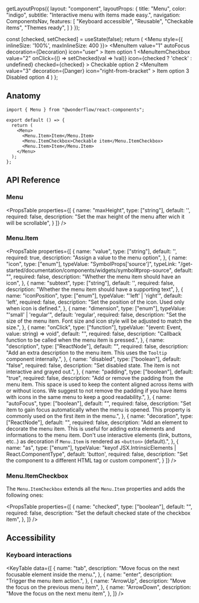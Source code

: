 
  getLayoutProps({
    layout: "component",
    layoutProps: {
      title: "Menu",
      color: "indigo",
      subtitle: "Interactive menu with items made easy.",
      navigation: ComponentsNav,
      features: [
        "Keyboard accessible",
        "Reusable",
        "Checkable items",
        "Themes ready",
      ]
    }
  });

  const [checked, setChecked] = useState(false);
  return (
    <Menu style={{ inlineSize: '100%', maxInlineSize: 400 }}>
      <MenuItem
        value="1"
        autoFocus
        decoration={<Chip dimension="small">Decoration</Chip>}
        icon="user"
      >
      Item option 1
      </MenuItem>
      <MenuItemCheckbox
        value="2"
        onClick={() => setChecked(val => !val)}
        icon={checked ? 'check' : undefined}
        checked={checked}
      >
        Checkable option 2
      </MenuItemCheckbox>
      <MenuSeparator />
      <MenuItem
        value="3"
        decoration={<Text variant="body-2" color="danger">Danger</Text>}
        icon="right-from-bracket"
      >
        Item option 3
      </MenuItem>
      <MenuItem value="4" disabled icon="right-from-bracket">
        Disabled option 4
      </MenuItem>
    </Menu>
  )
};

<LiveArea>
  <Example />
</LiveArea>


## Anatomy

```tsx lines="1,5-9"
import { Menu } from "@wonderflow/react-components";

export default () => {
  return (
    <Menu>
      <Menu.Item>Item</Menu.Item>
      <Menu.ItemCheckbox>Checkable item</Menu.ItemCheckbox>
      <Menu.Item>Item</Menu.Item>
    </Menu>
  );
};
```

## API Reference

### Menu

<PropsTable
  properties={[
    {
      name: "maxHeight",
      type: ["string"],
      default: '',
      required: false,
      description: "Set the max height of the menu after wich it will be scrollable",
    }
  ]}
/>

### Menu.Item

<PropsTable
  properties={[
    {
      name: "value",
      type: ["string"],
      default: '',
      required: true,
      description: "Assign a value to the menu option",
    },
    {
      name: "icon",
      type: ["enum"],
      typeValue: "SymbolProps['source']",
      typeLink: "/get-started/documentation/components/widgets/symbol#prop-source",
      default: "",
      required: false,
      description: "Whether the menu item should have an icon",
    },
    {
      name: "subtext",
      type: ["string"],
      default: '',
      required: false,
      description: "Whether the menu item should have a supporting text",
    },
    {
      name: "iconPosition",
      type: ["enum"],
      typeValue: "'left' | 'right'",
      default: 'left',
      required: false,
      description: "Set the position of the icon. Used only when icon is defined.",
    },
    {
      name: "dimension",
      type: ["enum"],
      typeValue: "'small' | 'regular'",
      default: 'regular',
      required: false,
      description: "Set the size of the menu item. Font size and icon style will be adjusted to match the size.",
    },
    {
      name: "onClick",
      type: ["function"],
      typeValue: "(event: Event, value: string) => void",
      default: "",
      required: false,
      description: "Callback function to be called when the menu item is pressed.",
    },
    {
      name: "description",
      type: ["ReactNode"],
      default: "",
      required: false,
      description: "Add an extra description to the menu item. This uses the `Tooltip` component internally.",
    },
    {
      name: "disabled",
      type: ["boolean"],
      default: "false",
      required: false,
      description: "Set disabled state. The item is not interactive and grayed out.",
    },
    {
      name: "padding",
      type: ["boolean"],
      default: "true",
      required: false,
      description: "Add or remove the padding from the menu item. This space is used to keep the content aligned across items with or without icons. We suggest to not remove the padding if you have items with icons in the same menu to keep a good readability.",
    },
    {
      name: "autoFocus",
      type: ["boolean"],
      default: "",
      required: false,
      description:
        "Set item to gain focus automatically when the menu is opened. This property is commonly used on the first item in the menu.",
    },
    {
      name: "decoration",
      type: ["ReactNode"],
      default: "",
      required: false,
      description:
        "Add an element to decorate the menu item. This is useful for adding extra elements and informations to the menu item. Don't use interactive elements (link, buttons, etc..) as decoration if `Menu.Item` is rendered as `<button>` (default).",
    },
    {
      name: "as",
      type: ["enum"],
      typeValue: "keyof JSX.IntrinsicElements | React.ComponentType<any>",
      default: 'button',
      required: false,
      description:
        "Set the component to a different HTML tag or custom component",
    }
  ]}
/>

### Menu.ItemCheckbox

The `Menu.ItemCheckbox` extends all the `Menu.Item` properties and adds the following ones:

<PropsTable
  properties={[
    {
      name: "checked",
      type: ["boolean"],
      default: "",
      required: false,
      description: "Set the default checked state of the checkbox item",
    },
  ]}
/>

## Accessibility

### Keyboard interactions

<KeyTable
  data={[
    {
      name: "tab",
      description: "Move focus on the next focusable element inside the menu.",
    },
    {
      name: "enter",
      description: "Trigger the menu item action.",
    },
    {
      name: "ArrowUp",
      description: "Move the focus on the previous menu item",
    },
    {
      name: "ArrowDown",
      description: "Move the focus on the next menu item",
    },
  ]}
/>
